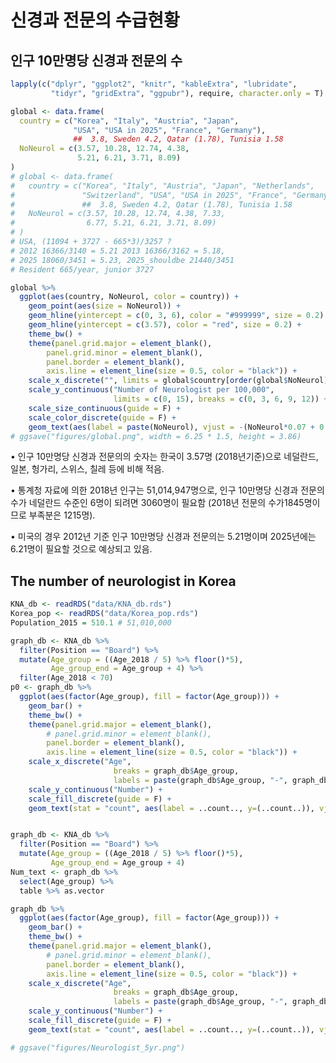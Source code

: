 # 신경과 전문의 수급현황 {#DemandSupplyNeurologist}

<!-- 1 page -->

<!-- - 통계연보(보건복지통계연보, 건강보험통계연보, 손에 잡히는 의료 심사∙평가 길잡이 등의 최신판 활용)를 활용하여 연도별 (해당과) 전문의 공급 현황을 비롯하여 의료이용(수요) 현황 등에 관해 전반적으로 기술함 (단 년도보다는 연도별 수치 변화를 보는 것이 중요함). -->
<!--     - 예) 최근 10년간 해당 전문과목의 전문의 수가 증가(또는 감소)하고 있는 추세이며, 이들의 요양기관 종별 분포 현황은 @@@@이러함. 그에 반해 국민들의 해당 전문과목에 대한 의료이용량은 감소(또는 증가)하고 있음. 이는 전체 의료이용량 중 해당 전문과목에 대해서 특히 그러함. -->

<!--  - 근거로 통계자료 활용을 권고드림. -->

## 인구 10만명당 신경과 전문의 수 

```r
lapply(c("dplyr", "ggplot2", "knitr", "kableExtra", "lubridate", 
         "tidyr", "gridExtra", "ggpubr"), require, character.only = T)
```

```r
global <- data.frame(
  country = c("Korea", "Italy", "Austria", "Japan", 
              "USA", "USA in 2025", "France", "Germany"), 
              ##  3.8, Sweden 4.2, Qatar (1.78), Tunisia 1.58
  NoNeurol = c(3.57, 10.28, 12.74, 4.38, 
               5.21, 6.21, 3.71, 8.09) 
)
# global <- data.frame(
#   country = c("Korea", "Italy", "Austria", "Japan", "Netherlands", 
#               "Switzerland", "USA", "USA in 2025", "France", "Germany"), 
#               ##  3.8, Sweden 4.2, Qatar (1.78), Tunisia 1.58
#   NoNeurol = c(3.57, 10.28, 12.74, 4.38, 7.33, 
#                6.77, 5.21, 6.21, 3.71, 8.09) 
# )
# USA, (11094 + 3727 - 665*3)/3257 ?
# 2012 16366/3140 = 5.21 2013 16366/3162 = 5.18, 
# 2025 18060/3451 = 5.23, 2025_shouldbe 21440/3451
# Resident 665/year, junior 3727
```

```r
global %>% 
  ggplot(aes(country, NoNeurol, color = country)) +
    geom_point(aes(size = NoNeurol)) +
    geom_hline(yintercept = c(0, 3, 6), color = "#999999", size = 0.2) +
    geom_hline(yintercept = c(3.57), color = "red", size = 0.2) +
    theme_bw() +
    theme(panel.grid.major = element_blank(),
        panel.grid.minor = element_blank(),
        panel.border = element_blank(),
        axis.line = element_line(size = 0.5, color = "black")) +     
    scale_x_discrete("", limits = global$country[order(global$NoNeurol)]) + 
    scale_y_continuous("Number of Neurologist per 100,000",
                       limits = c(0, 15), breaks = c(0, 3, 6, 9, 12)) +
    scale_size_continuous(guide = F) +
    scale_color_discrete(guide = F) +
    geom_text(aes(label = paste(NoNeurol), vjust = -(NoNeurol*0.07 + 0.5)))
# ggsave("figures/global.png", width = 6.25 * 1.5, height = 3.86)
```

•	인구 10만명당 신경과 전문의의 숫자는 한국이 3.57명 (2018년기준)으로 네덜란드, 일본, 헝가리, 스위스, 칠레 등에 비해 적음.

•	통계청 자료에 의한 2018년 인구는 51,014,947명으로, 인구 10만명당 신경과 전문의 수가 네덜란드 수준인 6명이 되려면 3060명이 필요함 (2018년 전문의 수가1845명이므로 부족분은 1215명).

•	미국의 경우 2012년 기준 인구 10만명당 신경과 전문의는 5.21명이며 2025년에는 6.21명이 필요할 것으로 예상되고 있음.


## The number of neurologist in Korea

```r
KNA_db <- readRDS("data/KNA_db.rds")
Korea_pop <- readRDS("data/Korea_pop.rds")
Population_2015 = 510.1 # 51,010,000
```

```r
graph_db <- KNA_db %>%
  filter(Position == "Board") %>%
  mutate(Age_group = ((Age_2018 / 5) %>% floor()*5),
         Age_group_end = Age_group + 4) %>%
  filter(Age_2018 < 70)
p0 <- graph_db %>%
  ggplot(aes(factor(Age_group), fill = factor(Age_group))) + 
    geom_bar() +
    theme_bw() +
    theme(panel.grid.major = element_blank(),
        # panel.grid.minor = element_blank(), 
        panel.border = element_blank(),
        axis.line = element_line(size = 0.5, color = "black")) +     
    scale_x_discrete("Age",
                       breaks = graph_db$Age_group,
                       labels = paste(graph_db$Age_group, "-", graph_db$Age_group_end)) +
    scale_y_continuous("Number") +
    scale_fill_discrete(guide = F) +
    geom_text(stat = "count", aes(label = ..count.., y=(..count..)), vjust = -0.5)


graph_db <- KNA_db %>%
  filter(Position == "Board") %>%
  mutate(Age_group = ((Age_2018 / 5) %>% floor()*5),
         Age_group_end = Age_group + 4)
Num_text <- graph_db %>% 
  select(Age_group) %>%
  table %>% as.vector

graph_db %>%
  ggplot(aes(factor(Age_group), fill = factor(Age_group))) + 
    geom_bar() +
    theme_bw() +
    theme(panel.grid.major = element_blank(),
        # panel.grid.minor = element_blank(), 
        panel.border = element_blank(),
        axis.line = element_line(size = 0.5, color = "black")) +     
    scale_x_discrete("Age",
                       breaks = graph_db$Age_group,
                       labels = paste(graph_db$Age_group, "-", graph_db$Age_group_end)) +
    scale_y_continuous("Number") +
    scale_fill_discrete(guide = F) +
    geom_text(stat = "count", aes(label = ..count.., y=(..count..)), vjust = -0.5)

# ggsave("figures/Neurologist_5yr.png")

```



